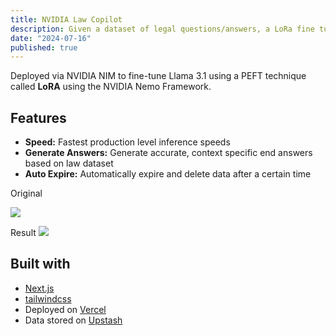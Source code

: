 ```yaml
---
title: NVIDIA Law Copilot
description: Given a dataset of legal questions/answers, a LoRa fine tuned Llama 3.1 model will generate an appropriate conclusion to a real-life legal scenario.
date: "2024-07-16"
published: true
---
```


Deployed via NVIDIA NIM to fine-tune Llama 3.1 using a PEFT technique called **LoRA** using the NVIDIA Nemo Framework.

## Features

- **Speed:** Fastest production level inference speeds
- **Generate Answers:** Generate accurate, context specific end answers based on law dataset
- **Auto Expire:** Automatically expire and delete data after a certain
  time

Original

[![](/nim2.png)](https://www.metafrazo.ai)

Result
[![](/nim1.png)](https://www.metafrazo.ai)


## Built with

- [Next.js](https://nextjs.org)
- [tailwindcss](https://tailwindcss.com)
- Deployed on [Vercel](https://vercel.com)
- Data stored on [Upstash](https://upstash.com)
